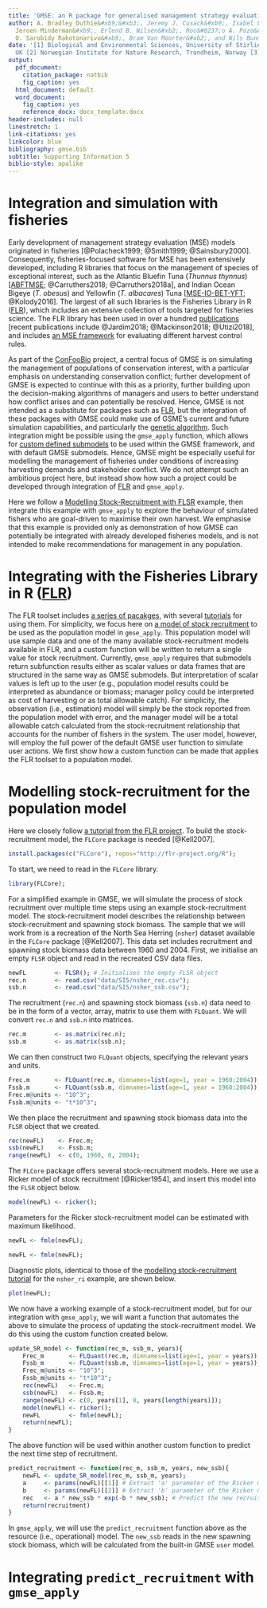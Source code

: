 ```yaml
---
title: 'GMSE: an R package for generalised management strategy evaluation'
author: A. Bradley Duthie&#xb9;&#xb3;, Jeremy J. Cusack&#xb9;, Isabel L. Jones&#xb9;,
  Jeroen Minderman&#xb9;, Erlend B. Nilsen&#xb2;, Roc&#0237;o A. Pozo&#xb9;, 
  O. Sarobidy Rakotonarivo&#xb9;, Bram Van Moorter&#xb2;, and Nils Bunnefeld&#xb9;
date: '[1] Biological and Environmental Sciences, University of Stirling, Stirling,
  UK [2] Norwegian Institute for Nature Research, Trondheim, Norway [3] alexander.duthie@stir.ac.uk'
output:
  pdf_document:
    citation_package: natbib
    fig_caption: yes
  html_document: default
  word_document:
    fig_caption: yes
    reference_docx: docx_template.docx
header-includes: null
linestretch: 1
link-citations: yes
linkcolor: blue
bibliography: gmse.bib
subtitle: Supporting Information 5
biblio-style: apalike
---
```



Integration and simulation with fisheries
================================================================================

Early development of management strategy evaluation (MSE) models originated in fisheries [@Polacheck1999; @Smith1999; @Sainsbury2000]. Consequently, fisheries-focused software for MSE has been extensively developed, including R libraries that focus on the management of species of exceptional interest, such as the Atlantic Bluefin Tuna (*Thunnus thynnus*) [[ABFTMSE](https://github.com/ICCAT/abft-mse/tree/master/R_package/ABTMSE); @Carruthers2018; @Carruthers2018a], and Indian Ocean Bigeye (*T. obesus*) and Yellowfin (*T. albacares*) Tuna [[MSE-IO-BET-YFT](https://github.com/pjumppanen/MSE-IO-BET-YFT); @Kolody2016]. The largest of all such libraries is the Fisheries Library in R ([FLR](http://www.flr-project.org/)), which includes an extensive collection of tools targeted for fisheries science. The FLR library has been used in over a hundred [publications](http://www.flr-project.org/#publications) [recent publications include @Jardim2018; @Mackinson2018; @Utizi2018], and includes [an MSE framework](http://www.flr-project.org/doc/An_introduction_to_MSE_using_FLR.html) for evaluating different harvest control rules. 

As part of the [ConFooBio](https://sti-cs.org/confoobio/) project, a central focus of GMSE is on simulating the management of populations of conservation interest, with a particular emphasis on understanding conservation conflict; further development of GMSE is expected to continue with this as a priority, further building upon the decision-making algorithms of managers and users to better understand how conflict arises and can potentially be resolved. Hence, GMSE is not intended as a substitute for packages such as [FLR](http://www.flr-project.org/), but the integration of these packages with GMSE could make use of GSME's current and future simulation capabilities, and particularly the [genetic algorithm](). Such integration might be possible using the `gmse_apply` function, which allows for [custom defined submodels]() to be used within the GMSE framework, and with default GMSE submodels. Hence, GMSE might be especially useful for modelling the management of fisheries under conditions of increasing harvesting demands and stakeholder conflict. We do not attempt such an ambitious project here, but instead show how such a project could be developed through integration of [FLR](http://www.flr-project.org/) and `gmse_apply`. 

Here we follow a [Modelling Stock-Recruitment with FLSR](http://www.flr-project.org/doc/Modelling_stock_recruitment_with_FLSR.html) example, then integrate this example with `gmse_apply` to explore the behaviour of simulated fishers who are goal-driven to maximise their own harvest. We emphasise that this example is provided only as demonstration of how GMSE can potentially be integrated with already developed fisheries models, and is not intended to make recommendations for management in any population.

Integrating with the Fisheries Library in R ([FLR](http://www.flr-project.org/))
================================================================================

The FLR toolset includes [a series of pacakges](http://www.flr-project.org/#packages), with several [tutorials](http://www.flr-project.org/doc/index.html) for using them. For simplicity, we focus here on [a model of stock recruitment](http://www.flr-project.org/doc/Modelling_stock_recruitment_with_FLSR.html) to be used as the population model in `gmse_apply`. This population model will use sample data and one of the many available stock-recruitment models available in FLR, and a custom function will be written to return a single value for stock recruitment. Currently, `gmse_apply` requires that submodels return subfunction results either as scalar values or data frames that are structured in the same way as GMSE submodels. But interpretation of scalar values is left up to the user (e.g., population model results could be interpreted as abundance or biomass; manager policy could be interpreted as cost of harvesting or as total allowable catch). For simplicity, the observation (i.e., estimation) model will simply be the stock reported from the population model with error, and the manager model will be a total allowable catch calculated from the stock-recruitment relationship that accounts for the number of fishers in the system. The user model, however, will employ the full power of the default GMSE user function to simulate user actions. We first show how a custom function can be made that applies the FLR toolset to a population model.

Modelling stock-recruitment for the population model
================================================================================

Here we closely follow [a tutorial from the FLR project](http://www.flr-project.org/doc/Modelling_stock_recruitment_with_FLSR.html). To build the stock-recruitment model, the `FLCore` package is needed [@Kell2007].

```r
install.packages(c("FLCore"), repos="http://flr-project.org/R");
```

To start, we need to read in the `FLCore` library.

```r
library(FLCore);
```

For a simplified example in GMSE, we will simulate the process of stock recruitment over multiple time steps using an example stock-recruitment model. The stock-recruitment model describes the relationship between stock-recruitment and spawning stock biomass. The sample that we will work from is a recreation of the North Sea Herring (`nsher`) dataset available in the `FLCore` package [@Kell2007]. This data set includes recruitment and spawning stock biomass data between 1960 and 2004. First, we initialise an empty `FLSR` object and read in the recreated CSV data files. 

```r
newFL        <- FLSR(); # Initialises the empty FLSR object
rec.n        <- read.csv("data/SI5/nsher_rec.csv");
ssb.n        <- read.csv("data/SI5/nsher_ssb.csv");
```

The recruitment (`rec.n`) and spawning stock biomass (`ssb.n`) data need to be in the form of a vector, array, matrix to use them with `FLQuant`. We will convert `rec.n` and `ssb.n` into matrices.

```r
rec.m        <- as.matrix(rec.n);
ssb.m        <- as.matrix(ssb.n);
```

We can then construct two `FLQuant` objects, specifying the relevant years and units.

```r
Frec.m       <- FLQuant(rec.m, dimnames=list(age=1, year = 1960:2004));
Fssb.m       <- FLQuant(ssb.m, dimnames=list(age=1, year = 1960:2004));
Frec.m@units <- "10^3";
Fssb.m@units <- "t*10^3";
```

We then place the recruitment and spawning stock biomass data into the `FLSR` object that we created.

```r
rec(newFL)    <- Frec.m;
ssb(newFL)    <- Fssb.m;
range(newFL)  <- c(0, 1960, 0, 2004);
```

The `FLCore` package offers several stock-recruitment models. Here we use a Ricker model of stock recruitment [@Ricker1954], and insert this model into the `FLSR` object below.

```r
model(newFL) <- ricker();
```

Parameters for the Ricker stock-recruitment model can be estimated with maximum likelihood.

```r
newFL <- fmle(newFL);
```

```r
newFL <- fmle(newFL);
```

Diagnostic plots, identical to those of the [modelling stock-recruitment tutorial](http://www.flr-project.org/doc/Modelling_stock_recruitment_with_FLSR.html) for the `nsher_ri` example, are shown below.

```r
plot(newFL);
```

We now have a working example of a stock-recruitment model, but for our integration with `gmse_apply`, we will want a function that automates the above to simulate the process of updating the stock-recruitment model. We do this using the custom function created below.

```r
update_SR_model <- function(rec_m, ssb_m, years){
    Frec_m       <- FLQuant(rec.m, dimnames=list(age=1, year = years));
    Fssb_m       <- FLQuant(ssb.m, dimnames=list(age=1, year = years));
    Frec_m@units <- "10^3";
    Fssb_m@units <- "t*10^3";
    rec(newFL)   <- Frec.m;
    ssb(newFL)   <- Fssb.m;
    range(newFL) <- c(0, years[1], 0, years[length(years)]);
    model(newFL) <- ricker();
    newFL        <- fmle(newFL);
    return(newFL);
}
```

The above function will be used within another custom function to predict the next time step of recruitment.

```r
predict_recruitment <- function(rec_m, ssb_m, years, new_ssb){
    newFL <- update_SR_model(rec_m, ssb_m, years);
    a     <- params(newFL)[[1]] # Extract 'a' parameter of the Ricker model
    b     <- params(newFL)[[2]] # Extract 'b' parameter of the Ricker model
    rec   <- a * new_ssb * exp(-b * new_ssb); # Predict the new recruitment
    return(recruitment)
}
```

In `gmse_apply`, we will use the `predict_recruitment` function above as the resource (i.e., operational) model. The `new_ssb` reads in the new spawning stock biomass, which will be calculated from the built-in GMSE `user` model.

Integrating `predict_recruitment` with `gmse_apply`
================================================================================


